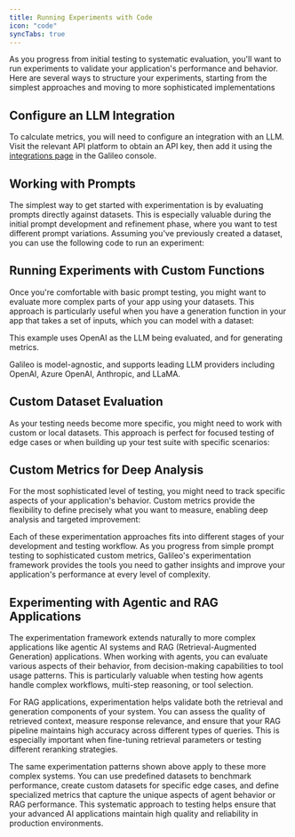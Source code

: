 ```yaml
---
title: Running Experiments with Code
icon: "code"
syncTabs: true
---
```



As you progress from initial testing to systematic evaluation, you'll want to run experiments to validate your application's performance and behavior. Here are several ways to structure your experiments, starting from the simplest approaches and moving to more sophisticated implementations

## Configure an LLM Integration

To calculate metrics, you will need to configure an integration with an LLM. Visit the relevant API platform to obtain an API key, then add it using the [integrations page](https://app.galileo.ai/settings/integrations) in the Galileo console.

## Working with Prompts

The simplest way to get started with experimentation is by evaluating prompts directly against datasets. This is especially valuable during the initial prompt development and refinement phase, where you want to test different prompt variations. Assuming you've previously created a dataset, you can use the following code to run an experiment:

<CodeGroup>
  <SnippetExperimentsPromptPython />
  <SnippetExperimentsPromptTypescript />
</CodeGroup>

## Running Experiments with Custom Functions

Once you're comfortable with basic prompt testing, you might want to evaluate more complex parts of your app using your datasets. This approach is particularly useful when you have a generation function in your app that takes a set of inputs, which you can model with a dataset:

<Note>
This example uses OpenAI as the LLM being evaluated, and for generating metrics.

Galileo is model-agnostic, and supports leading LLM providers including OpenAI, Azure OpenAI, Anthropic, and LLaMA.
</Note>

<CodeGroup>
  <SnippetExperimentsExistingDatasetPython />
  <SnippetExperimentsExistingDatasetTypescript />
</CodeGroup>

## Custom Dataset Evaluation

As your testing needs become more specific, you might need to work with custom or local datasets. This approach is perfect for focused testing of edge cases or when building up your test suite with specific scenarios:

<CodeGroup>
  <SnippetExperimentsCustomDatasetPython />
  <SnippetExperimentsCustomDatasetTypescript />
</CodeGroup>

## Custom Metrics for Deep Analysis

For the most sophisticated level of testing, you might need to track specific aspects of your application's behavior. Custom metrics provide the flexibility to define precisely what you want to measure, enabling deep analysis and targeted improvement:

<CodeGroup>
  <SnippetExperimentsCustomMetricsPython />
  <SnippetExperimentsCustomMetricsTypescript />
</CodeGroup>

Each of these experimentation approaches fits into different stages of your development and testing workflow. As you progress from simple prompt testing to sophisticated custom metrics, Galileo's experimentation framework provides the tools you need to gather insights and improve your application's performance at every level of complexity.

## Experimenting with Agentic and RAG Applications

The experimentation framework extends naturally to more complex applications like agentic AI systems and RAG (Retrieval-Augmented Generation) applications. When working with agents, you can evaluate various aspects of their behavior, from decision-making capabilities to tool usage patterns. This is particularly valuable when testing how agents handle complex workflows, multi-step reasoning, or tool selection.

For RAG applications, experimentation helps validate both the retrieval and generation components of your system. You can assess the quality of retrieved context, measure response relevance, and ensure that your RAG pipeline maintains high accuracy across different types of queries. This is especially important when fine-tuning retrieval parameters or testing different reranking strategies.

The same experimentation patterns shown above apply to these more complex systems. You can use predefined datasets to benchmark performance, create custom datasets for specific edge cases, and define specialized metrics that capture the unique aspects of agent behavior or RAG performance. This systematic approach to testing helps ensure that your advanced AI applications maintain high quality and reliability in production environments.
